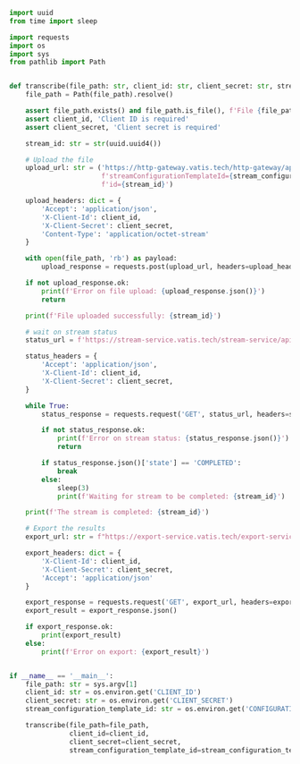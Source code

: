 ```python transcribe.py
import uuid
from time import sleep

import requests
import os
import sys
from pathlib import Path


def transcribe(file_path: str, client_id: str, client_secret: str, stream_configuration_template_id: str):
    file_path = Path(file_path).resolve()

    assert file_path.exists() and file_path.is_file(), f'File {file_path} does not exist or is not a file'
    assert client_id, 'Client ID is required'
    assert client_secret, 'Client secret is required'

    stream_id: str = str(uuid.uuid4())

    # Upload the file
    upload_url: str = ('https://http-gateway.vatis.tech/http-gateway/api/v1/upload?'
                       f'streamConfigurationTemplateId={stream_configuration_template_id}&'
                       f'id={stream_id}')

    upload_headers: dict = {
        'Accept': 'application/json',
        'X-Client-Id': client_id,
        'X-Client-Secret': client_secret,
        'Content-Type': 'application/octet-stream'
    }

    with open(file_path, 'rb') as payload:
        upload_response = requests.post(upload_url, headers=upload_headers, data=payload)

    if not upload_response.ok:
        print(f'Error on file upload: {upload_response.json()}')
        return

    print(f'File uploaded successfully: {stream_id}')

    # wait on stream status
    status_url = f'https://stream-service.vatis.tech/stream-service/api/v1/streams/{stream_id}'

    status_headers = {
        'Accept': 'application/json',
        'X-Client-Id': client_id,
        'X-Client-Secret': client_secret,
    }

    while True:
        status_response = requests.request('GET', status_url, headers=status_headers)

        if not status_response.ok:
            print(f'Error on stream status: {status_response.json()}')
            return

        if status_response.json()['state'] == 'COMPLETED':
            break
        else:
            sleep(3)
            print(f'Waiting for stream to be completed: {stream_id}')

    print(f'The stream is completed: {stream_id}')

    # Export the results
    export_url: str = f"https://export-service.vatis.tech/export-service/api/v1/export/JSON?streams={stream_id}"

    export_headers: dict = {
        'X-Client-Id': client_id,
        'X-Client-Secret': client_secret,
        'Accept': 'application/json'
    }

    export_response = requests.request('GET', export_url, headers=export_headers)
    export_result = export_response.json()

    if export_response.ok:
        print(export_result)
    else:
        print(f'Error on export: {export_result}')


if __name__ == '__main__':
    file_path: str = sys.argv[1]
    client_id: str = os.environ.get('CLIENT_ID')
    client_secret: str = os.environ.get('CLIENT_SECRET')
    stream_configuration_template_id: str = os.environ.get('CONFIGURATION_ID')

    transcribe(file_path=file_path,
               client_id=client_id,
               client_secret=client_secret,
               stream_configuration_template_id=stream_configuration_template_id)
```